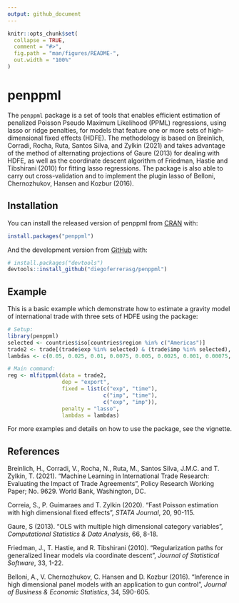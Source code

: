 ```yaml
---
output: github_document
---
```


<!-- README.md is generated from README.Rmd. Please edit that file -->

```r
knitr::opts_chunk$set(
  collapse = TRUE,
  comment = "#>",
  fig.path = "man/figures/README-",
  out.width = "100%"
)
```

# penppml

<!-- badges: start -->
<!-- badges: end -->

The `penppml` package is a set of tools that enables efficient estimation of penalized Poisson Pseudo Maximum Likelihood (PPML) regressions, using lasso or ridge penalties, for models that feature one or more sets of high-dimensional fixed effects (HDFE). The methodology is based on Breinlich, Corradi, Rocha, Ruta, Santos Silva, and Zylkin (2021) and takes advantage of the method of alternating projections of Gaure (2013) for dealing with HDFE, as well as the coordinate descent algorithm of Friedman, Hastie and Tibshirani (2010) for fitting lasso regressions. The package is also able to carry out cross-validation and to implement the plugin lasso of Belloni, Chernozhukov, Hansen and Kozbur (2016).

## Installation

You can install the released version of penppml from [CRAN](https://CRAN.R-project.org) with:

``` r
install.packages("penppml")
```

And the development version from [GitHub](https://github.com/) with:

``` r
# install.packages("devtools")
devtools::install_github("diegoferrerasg/penppml")
```
## Example

This is a basic example which demonstrate how to estimate a gravity model of international trade with three sets of HDFE using the package:

```r
# Setup:
library(penppml)
selected <- countries$iso[countries$region %in% c("Americas")]
trade2 <- trade[(trade$exp %in% selected) & (trade$imp %in% selected), -(5:6)] 
lambdas <- c(0.05, 0.025, 0.01, 0.0075, 0.005, 0.0025, 0.001, 0.00075, 0.0005, 0.00025, 0.0001, 0)
```

```r
# Main command:
reg <- mlfitppml(data = trade2,
                 dep = "export",
                 fixed = list(c("exp", "time"), 
                              c("imp", "time"),
                              c("exp", "imp")),
                 penalty = "lasso",
                 lambdas = lambdas)
```

For more examples and details on how to use the package, see the vignette.

## References

Breinlich, H., Corradi, V., Rocha, N., Ruta, M., Santos Silva, J.M.C. and T. Zylkin, T. (2021). "Machine Learning in International Trade Research: Evaluating the Impact of Trade Agreements", Policy Research Working Paper; No. 9629. World Bank, Washington, DC.

Correia, S., P. Guimaraes and T. Zylkin (2020). "Fast Poisson estimation with high dimensional fixed effects", *STATA Journal*, 20, 90-115.

Gaure, S (2013). "OLS with multiple high dimensional category variables", *Computational Statistics & Data Analysis*, 66, 8-18.

Friedman, J., T. Hastie, and R. Tibshirani (2010). "Regularization paths for generalized linear models via coordinate descent", *Journal of Statistical Software*, 33, 1-22.

Belloni, A., V. Chernozhukov, C. Hansen and D. Kozbur (2016). "Inference in high dimensional panel models with an application to gun control", *Journal of Business & Economic Statistics*, 34, 590-605.
